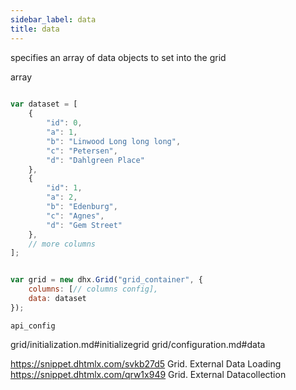 ```yaml
---
sidebar_label: data
title: data
---
```



          


<Short>
 
specifies an array of data objects to set into the grid





</Short>



<Type>
 array


</Type>


~~~js
 
var dataset = [
	{
		"id": 0,
		"a": 1,
		"b": "Linwood Long long long",
		"c": "Petersen",
		"d": "Dahlgreen Place"
	},
	{
		"id": 1,
		"a": 2,
		"b": "Edenburg",
		"c": "Agnes",
		"d": "Gem Street"
	},
    // more columns
];


var grid = new dhx.Grid("grid_container", {
	columns: [// columns config],
	data: dataset
});


~~~
	api_config

<Descr>
 


</Descr>


 grid/initialization.md#initializegrid
grid/configuration.md#data

 
https://snippet.dhtmlx.com/svkb27d5	Grid. External Data Loading
https://snippet.dhtmlx.com/qrw1x949	Grid. External Datacollection